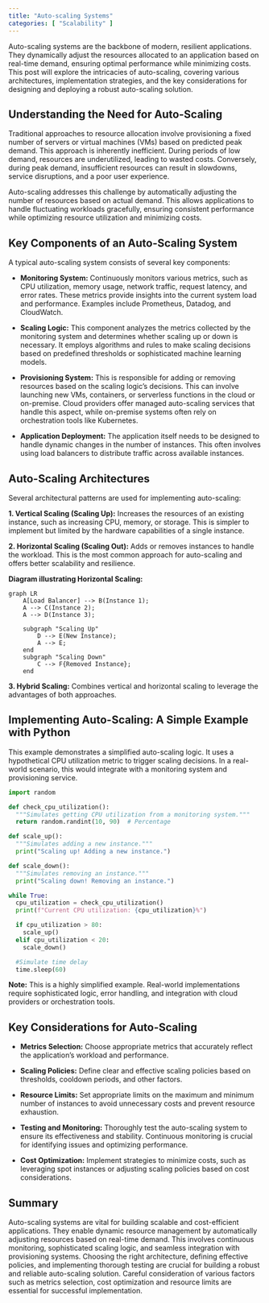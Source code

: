 ```yaml
---
title: "Auto-scaling Systems"
categories: [ "Scalability" ]
---
```



Auto-scaling systems are the backbone of modern, resilient applications.  They dynamically adjust the resources allocated to an application based on real-time demand, ensuring optimal performance while minimizing costs.  This post will explore the intricacies of auto-scaling, covering various architectures, implementation strategies, and the key considerations for designing and deploying a robust auto-scaling solution.


## Understanding the Need for Auto-Scaling

Traditional approaches to resource allocation involve provisioning a fixed number of servers or virtual machines (VMs) based on predicted peak demand. This approach is inherently inefficient.  During periods of low demand, resources are underutilized, leading to wasted costs. Conversely, during peak demand, insufficient resources can result in slowdowns, service disruptions, and a poor user experience.

Auto-scaling addresses this challenge by automatically adjusting the number of resources based on actual demand. This allows applications to handle fluctuating workloads gracefully, ensuring consistent performance while optimizing resource utilization and minimizing costs.


## Key Components of an Auto-Scaling System

A typical auto-scaling system consists of several key components:

* **Monitoring System:**  Continuously monitors various metrics, such as CPU utilization, memory usage, network traffic, request latency, and error rates.  These metrics provide insights into the current system load and performance.  Examples include Prometheus, Datadog, and CloudWatch.

* **Scaling Logic:**  This component analyzes the metrics collected by the monitoring system and determines whether scaling up or down is necessary.  It employs algorithms and rules to make scaling decisions based on predefined thresholds or sophisticated machine learning models.

* **Provisioning System:**  This is responsible for adding or removing resources based on the scaling logic's decisions.  This can involve launching new VMs, containers, or serverless functions in the cloud or on-premise. Cloud providers offer managed auto-scaling services that handle this aspect, while on-premise systems often rely on orchestration tools like Kubernetes.

* **Application Deployment:**  The application itself needs to be designed to handle dynamic changes in the number of instances.  This often involves using load balancers to distribute traffic across available instances.


## Auto-Scaling Architectures

Several architectural patterns are used for implementing auto-scaling:

**1. Vertical Scaling (Scaling Up):**  Increases the resources of an existing instance, such as increasing CPU, memory, or storage.  This is simpler to implement but limited by the hardware capabilities of a single instance.

**2. Horizontal Scaling (Scaling Out):**  Adds or removes instances to handle the workload. This is the most common approach for auto-scaling and offers better scalability and resilience.

**Diagram illustrating Horizontal Scaling:**

```mermaid
graph LR
    A[Load Balancer] --> B(Instance 1);
    A --> C(Instance 2);
    A --> D(Instance 3);

    subgraph "Scaling Up"
        D --> E(New Instance);
        A --> E;
    end
    subgraph "Scaling Down"
        C --> F{Removed Instance};
    end
```

**3. Hybrid Scaling:**  Combines vertical and horizontal scaling to leverage the advantages of both approaches.


## Implementing Auto-Scaling: A Simple Example with Python

This example demonstrates a simplified auto-scaling logic.  It uses a hypothetical CPU utilization metric to trigger scaling decisions.  In a real-world scenario, this would integrate with a monitoring system and provisioning service.


```python
import random

def check_cpu_utilization():
  """Simulates getting CPU utilization from a monitoring system."""
  return random.randint(10, 90)  # Percentage

def scale_up():
  """Simulates adding a new instance."""
  print("Scaling up! Adding a new instance.")

def scale_down():
  """Simulates removing an instance."""
  print("Scaling down! Removing an instance.")

while True:
  cpu_utilization = check_cpu_utilization()
  print(f"Current CPU utilization: {cpu_utilization}%")

  if cpu_utilization > 80:
    scale_up()
  elif cpu_utilization < 20:
    scale_down()

  #Simulate time delay
  time.sleep(60)
```

**Note:** This is a highly simplified example.  Real-world implementations require sophisticated logic, error handling, and integration with cloud providers or orchestration tools.


## Key Considerations for Auto-Scaling

* **Metrics Selection:** Choose appropriate metrics that accurately reflect the application's workload and performance.

* **Scaling Policies:** Define clear and effective scaling policies based on thresholds, cooldown periods, and other factors.

* **Resource Limits:** Set appropriate limits on the maximum and minimum number of instances to avoid unnecessary costs and prevent resource exhaustion.

* **Testing and Monitoring:** Thoroughly test the auto-scaling system to ensure its effectiveness and stability.  Continuous monitoring is crucial for identifying issues and optimizing performance.

* **Cost Optimization:**  Implement strategies to minimize costs, such as leveraging spot instances or adjusting scaling policies based on cost considerations.


## Summary

Auto-scaling systems are vital for building scalable and cost-efficient applications. They enable dynamic resource management by automatically adjusting resources based on real-time demand. This involves continuous monitoring, sophisticated scaling logic, and seamless integration with provisioning systems. Choosing the right architecture, defining effective policies, and implementing thorough testing are crucial for building a robust and reliable auto-scaling solution.  Careful consideration of various factors such as metrics selection, cost optimization and resource limits are essential for successful implementation.

